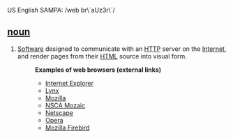 US English SAMPA: /web br\`aUz3r\`/
==[[noun]]==
# [[Software]] designed to communicate with an [[HTTP]] server on the [[Internet]], and render pages from their [[HTML]] source into visual form.
#:'''Examples of web browsers (external links)'''
#:* [[w:Internet Explorer|Internet Explorer]]
#:* [[w:Lynx web browser|Lynx]]
#:* [[w:Mozilla|Mozilla]]
#:* [[w:NSCA Mozaic|NSCA Mozaic]] 
#:* [[w:Netscape Navigator|Netscape]]
#:* [[w:Opera web broser|Opera]]
#:* [[w:Mozilla Firebird|Mozilla Firebird]]